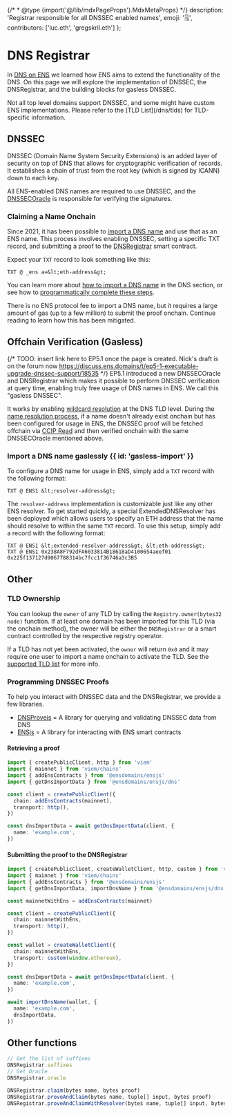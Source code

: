 {/* * @type {import('@/lib/mdxPageProps').MdxMetaProps} */}
  description: 'Registrar responsible for all DNSSEC enabled names',
  emoji: '🗒️',
  contributors: ['luc.eth', 'gregskril.eth']
};

# DNS Registrar

In [DNS on ENS](/learn/dns) we learned how ENS aims to extend the functionality of the DNS.
On this page we will explore the implementation of DNSSEC, the DNSRegistrar, and the building blocks for gasless DNSSEC.

<Note>
  Not all top level domains support DNSSEC, and some might have custom ENS
  implementations. Please refer to the [TLD List](/dns/tlds) for TLD-specific
  information.
</Note>

## DNSSEC

DNSSEC (Domain Name System Security Extensions) is an added layer of security on top of DNS that allows for cryptographic verification of records. It establishes a chain of trust from the root key (which is signed by ICANN) down to each key.

All ENS-enabled DNS names are required to use DNSSEC, and the [DNSSECOracle](https://github.com/ensdomains/ens-contracts/tree/master/contracts/dnssec-oracle) is responsible for verifying the signatures.

### Claiming a Name Onchain

Since 2021, it has been possible to [import a DNS name](/learn/dns#importing-a-dns-name) and use that as an ENS name. This process involves enabling DNSSEC, setting a specific TXT record, and submitting a proof to the [DNSRegistrar](https://github.com/ensdomains/ens-contracts/tree/master/contracts/dnsregistrar) smart contract.

Expect your `TXT` record to look something like this:

```
TXT @ _ens a=&lt;eth-address&gt;
```

You can learn more about [how to import a DNS name](/learn/dns#importing-a-dns-name) in the DNS section, or see how to [programmatically complete these steps](#programming-dnssec-proofs).

There is no ENS protocol fee to import a DNS name, but it requires a large amount of gas (up to a few million) to submit the proof onchain. Continue reading to learn how this has been mitigated.

## Offchain Verification (Gasless)

{/* TODO: insert link here to EP5.1 once the page is created. Nick's draft is on the forum now https://discuss.ens.domains/t/ep5-1-executable-upgrade-dnssec-support/18535 */}
EP5.1 introduced a new DNSSECOracle and DNSRegistrar which makes it possible to perform DNSSEC verification at query time, enabling truly free usage of DNS names in ENS. We call this "gasless DNSSEC".

It works by enabling [wildcard resolution](/ensip/10) at the DNS TLD level. During the [name resolution process](/resolution), if a name doesn't already exist onchain but has been configured for usage in ENS, the DNSSEC proof will be fetched offchain via [CCIP Read](https://eips.ethereum.org/EIPS/eip-3668) and then verified onchain with the same DNSSECOracle mentioned above.

### Import a DNS name gaslessly {{ id: 'gasless-import' }}

To configure a DNS name for usage in ENS, simply add a `TXT` record with the following format:

```
TXT @ ENS1 &lt;resolver-address&gt;
```

The `resolver-address` implementation is customizable just like any other ENS resolver. To get started quickly, a special ExtendedDNSResolver has been deployed which allows users to specify an ETH address that the name should resolve to within the same `TXT` record. To use this setup, simply add a record with the following format:

```
TXT @ ENS1 &lt;extended-resolver-address&gt; &lt;eth-address&gt;
TXT @ ENS1 0x238A8F792dFA6033814B18618aD4100654aeef01 0x225f137127d9067788314bc7fcc1f36746a3c3B5
```

## Other

### TLD Ownership

You can lookup the `owner` of any TLD by calling the `Registry.owner(bytes32 node)` function.
If at least one domain has been imported for this TLD (via the onchain method), the owner will be either the `DNSRegistrar` or a smart contract controlled by the respective registry operator.

If a TLD has not yet been activated, the `owner` will return `0x0` and it may require one user to import a name onchain to activate the TLD. See the [supported TLD list](/dns/tlds) for more info.

### Programming DNSSEC Proofs

To help you interact with DNSSEC data and the DNSRegistrar, we provide a few libraries.

- [DNSProvejs](https://github.com/ensdomains/dnsprovejs) = A library for querying and validating DNSSEC data from DNS
- [ENSjs](https://github.com/ensdomains/ensjs-v3) = A library for interacting with ENS smart contracts

#### Retrieving a proof

```ts
import { createPublicClient, http } from 'viem'
import { mainnet } from 'viem/chains'
import { addEnsContracts } from '@ensdomains/ensjs'
import { getDnsImportData } from '@ensdomains/ensjs/dns'

const client = createPublicClient({
  chain: addEnsContracts(mainnet),
  transport: http(),
})

const dnsImportData = await getDnsImportData(client, {
  name: 'example.com',
})
```

#### Submitting the proof to the DNSRegistrar

```ts
import { createPublicClient, createWalletClient, http, custom } from 'viem'
import { mainnet } from 'viem/chains'
import { addEnsContracts } from '@ensdomains/ensjs'
import { getDnsImportData, importDnsName } from '@ensdomains/ensjs/dns'

const mainnetWithEns = addEnsContracts(mainnet)

const client = createPublicClient({
  chain: mainnetWithEns,
  transport: http(),
})

const wallet = createWalletClient({
  chain: mainnetWithEns,
  transport: custom(window.ethereum),
})

const dnsImportData = await getDnsImportData(client, {
  name: 'example.com',
})

await importDnsName(wallet, {
  name: 'example.com',
  dnsImportData,
})
```

## Other functions

```ts
// Get the list of suffixes
DNSRegistrar.suffixes
// Get Oracle
DNSRegistrar.oracle
```

```ts
DNSRegistrar.claim(bytes name, bytes proof)
DNSRegistrar.proveAndClaim(bytes name, tuple[] input, bytes proof)
DNSRegistrar.proveAndClaimWithResolver(bytes name, tuple[] input, bytes proof, address resolver, address addr)
```
